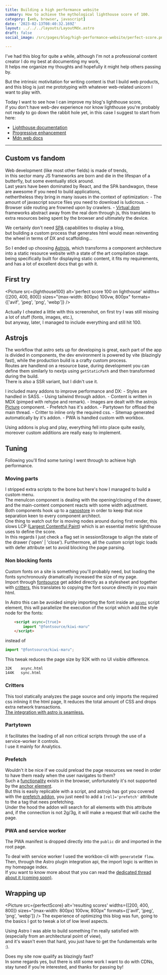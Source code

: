 ```yaml
---
title: Building a high performance website
summary: How to achieve the mythological lighthouse score of 100.
category: [web, browser, javascript]
date: '2023-02-13T08:40:32.169Z'
layout: ../../../layouts/LayoutMdx.astro
draft: false
social_image: /src/pages/blog/high-performance-website/perfect-score.png

---
```



I've had this blog for quite a while, although I'm not a professional content creator I do my best at documenting my work,  
It helps me organize my thoughts and hopefully it might help others passing by.

But the intrinsic motivitation for writing content is that I build web products,  
and this blog is just me prototyping with whatever web-related unicorn I want to play with.

Today I want to see how I can improve my blog's lighthouse score,  
if you don't have web-dev experience nor know lighthouse you're probably not ready to go down the rabbit hole yet, 
in this case I suggest to start from here:
  - [Lighthouse documentation](https://developer.chrome.com/docs/lighthouse/overview/)
  - [Progressive enhancement](https://developer.mozilla.org/en-US/docs/Glossary/Progressive_Enhancement)
  - [Mdn web docs](https://developer.mozilla.org/en-US/docs/Learn)

---

## Custom vs fandom

Web development (like most other fields) is made of trends,  
in this sector many JS frameworks are born and die in the lifespan of a butterfly, but some eventually stick around.  
Last years have been dominated by React, and the SPA bandwagon, these are awesome if you need to build applications,  
nethertheless they bring in many issues in the context of optimization:
    - The amount of javascript source files you need to download is ludicrous.
    - Browser side routing are frowned upon by crawlers.
    - [Virtual dom](https://reactjs.org/docs/faq-internals.html) frameworks abstract away from the real dom through js, this translates to extra resources being spent by the browser and ultimately the device.

We certainly don't need [SPA](https://en.wikipedia.org/wiki/Single-page_application) capabilities to display a blog,  
but building a custom process that generates html would mean reinventing the wheel in terms of DX and scaffolding...  

So I ended up choosing [Astrojs](https://astro.build/),
which transforms a component architecture into a static resource website with a state of the art compilation stage.  
being specifically built for displaying static content, it fits my requirements, and has a lot of excellent docs that go with it.


## First try

<Picture src={lighthouse100} alt='perfect score 100 on lighthouse' widths={[200, 400, 800]} sizes="(max-width: 800px) 100vw, 800px" formats={['avif', 'jpeg', 'png', 'webp']} />

Actually I cheated a little with this screenshot, on first try I was still missing a lot of stuff (fonts, images, etc.),  
but anyway, later, I managed to include everything and still hit 100.

## Astrojs
The workflow that astro sets up for developing is great, each part of the app is divided in components, the dev environment is powered by vite (blazingly fast), while the production build is a crafty custom process.  
Routes are handlend on a resource base, during development you can define them similarly to nextjs using `getStaticPath` and then transformed during the build.  
There is also a SSR variant, but I didn't use it.

I included many addons to improve performance and DX:
    - Styles are handled in SASS.
    - Using tailwind through addon.
    - Content is written in MDX (pimped with rehype and remark).
    - Images are dealt with the astrojs [Picture](https://docs.astro.build/en/guides/images/#picture--) component.
    - Prefetch has it's addon.
    - Partytown for offload the main thread.
    - Critter to inline only the required css.
    - Sitemap generated automatically by it's addon.
    - PWA is handled custom with workbox.

Using addons is plug and play, everything fell into place quite easily, moreover custom additions are really easy to implement.


## Tuning
Following you'll find some tuning I went through to achieve high performance.


### Moving parts

I stripped extra scripts to the bone but here's how I managed to build a custom menu.  
The menuIcon component is dealing with the opening/closing of the drawer, and the main-content component reacts with some width adjustment.  
Both components hook up to a [nanostore](https://github.com/nanostores/nanostores) in order to keep that nice separation keen to every component architect.  
One thing to watch out for is moving nodes around during first render, this slows LCP ([Largest Contentful Paint](https://web.dev/optimize-lcp/#:~:text=Largest%20Contentful%20Paint%20(LCP)%20is,is%20rendered%20within%20the%20viewport))
which is an essential metric lighthouse uses to define the score.  
In this regards I just check a flag set in sessionStorage to align the state of the drawer ('open' | 'close').
Furthermore, all the custom script logic loads with defer attribute set to avoid blocking the page parsing.

### Non blocking fonts
Custom fonts on a site is something you'll probably need,
but loading the fonts synchronously dramatically increased the size of my page.  
Import through [fontsource](https://fontsource.org) get added directly as a stylesheet and
together with [critters](https://github.com/GoogleChromeLabs/critters), this translates to copying the font source directly in you main html.

In Astro this can be avoided simply importing the font inside an [`async`](https://developer.mozilla.org/en-US/docs/Web/HTML/Element/script#attr-async) script element,
this will parallelize the execution of the script which add the style node for the fonts:
```html
    <script async={true}>
        import "@fontsource/kiwi-maru"
    </script>
```
instead of 

```js
import "@fontsource/kiwi-maru";
```

This tweak reduces the page size by 92K with no UI visible difference.
```
32K    async.html
144K   sync.html
```
### Critters
This tool statically analyzes the page source and only imports the required css inlining it the html page,
It reduces the total amount of CSS and drops extra network transactions.  
[The integration with astro is seamless.](https://github.com/astro-community/astro-critters#readme)

### Partytown
it facilitates the loading of all non critical scripts through the use of a service-worker it controls.  
I use it mainly for Analytics.

### Prefetch
Wouldn't it be nice if we could preload the page resources we need in order to have them ready when the user navigates to them?  
Such a [functionality](https://developer.mozilla.org/en-US/docs/Web/HTML/Attributes/rel/preload) exists in the browser, unfortunately it's not supported by the [anchor element](https://developer.mozilla.org/en-US/docs/Web/HTML/Element/a).  
But this is easily replicable with a script, and astrojs has got you covered with the [prefetch addon](https://github.com/withastro/astro/tree/main/packages/integrations/prefetch), you just need to add a `[rel]='prefetch'` attribute to the a tag that nees prefetching.  
Under the hood the addon will search for all elements with this attribute and, if the connection is not 2g/3g, it will make a request that will cache the page.  
 
### PWA and service worker
The PWA manifest is dropped directly into the `public` dir and imported in the root page. 

To deal with service worker I used the workbox-cli with `generateSW flow`.  
Then, through the Astro plugin integration api, the import logic is written in my homepage index.  
If you want to know more about that you can read the [dedicated thread about it (coming soon)](https://fcalo.com/).


## Wrapping up
<Picture src={perfectScore} alt='resulting scores' widths={[200, 400, 800]} sizes="(max-width: 800px) 100vw, 800px" formats={['avif', 'jpeg', 'png', 'webp']} />
The experience of optimizing this blog was fun, going to the basics I got to tweak a lot of low level aspects.  

Using Astro I was able to build something I'm really satisfied with (especially from an architectural point of view),   
and it's wasn't even that hard, you just have to get the fundamentals write :).

Does my site now qualify as blazingly fast?  
In some regards yes, but there is still some work I want to do with CDNs,  
stay tuned if you're interested, and thanks for passing by!


